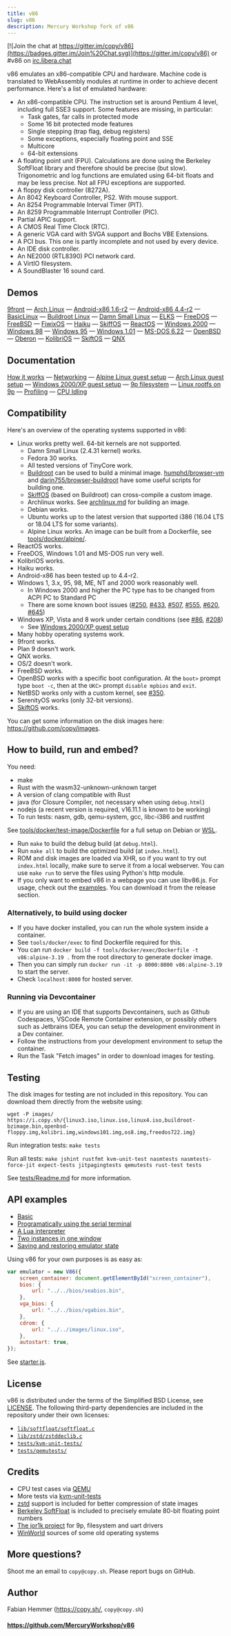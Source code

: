 ```yaml
---
title: v86
slug: v86
description: Mercury Workshop fork of v86
---
```


[![Join the chat at https://gitter.im/copy/v86](https://badges.gitter.im/Join%20Chat.svg)](https://gitter.im/copy/v86) or #v86 on [irc.libera.chat](https://libera.chat/)

v86 emulates an x86-compatible CPU and hardware. Machine code is translated to
WebAssembly modules at runtime in order to achieve decent performance. Here's a
list of emulated hardware:

- An x86-compatible CPU. The instruction set is around Pentium 4 level,
  including full SSE3 support. Some features are missing, in particular:
    - Task gates, far calls in protected mode
    - Some 16 bit protected mode features
    - Single stepping (trap flag, debug registers)
    - Some exceptions, especially floating point and SSE
    - Multicore
    - 64-bit extensions
- A floating point unit (FPU). Calculations are done using the Berkeley
  SoftFloat library and therefore should be precise (but slow). Trigonometric
  and log functions are emulated using 64-bit floats and may be less precise.
  Not all FPU exceptions are supported.
- A floppy disk controller (8272A).
- An 8042 Keyboard Controller, PS2. With mouse support.
- An 8254 Programmable Interval Timer (PIT).
- An 8259 Programmable Interrupt Controller (PIC).
- Partial APIC support.
- A CMOS Real Time Clock (RTC).
- A generic VGA card with SVGA support and Bochs VBE Extensions.
- A PCI bus. This one is partly incomplete and not used by every device.
- An IDE disk controller.
- An NE2000 (RTL8390) PCI network card.
- A VirtIO filesystem.
- A SoundBlaster 16 sound card.

## Demos

[9front](https://copy.sh/v86/?profile=9front) —
[Arch Linux](https://copy.sh/v86/?profile=archlinux) —
[Android-x86 1.6-r2](https://copy.sh/v86?profile=android) —
[Android-x86 4.4-r2](https://copy.sh/v86?profile=android4) —
[BasicLinux](https://copy.sh/v86/?profile=basiclinux) —
[Buildroot Linux](https://copy.sh/v86/?profile=buildroot) —
[Damn Small Linux](https://copy.sh/v86/?profile=dsl) —
[ELKS](https://copy.sh/v86/?profile=elks) —
[FreeDOS](https://copy.sh/v86/?profile=freedos) —
[FreeBSD](https://copy.sh/v86/?profile=freebsd) —
[FiwixOS](https://copy.sh/v86/?profile=fiwix) —
[Haiku](https://copy.sh/v86/?profile=haiku) —
[SkiffOS](https://copy.sh/v86/?profile=copy/skiffos) —
[ReactOS](https://copy.sh/v86/?profile=reactos) —
[Windows 2000](https://copy.sh/v86/?profile=windows2000) —
[Windows 98](https://copy.sh/v86/?profile=windows98) —
[Windows 95](https://copy.sh/v86/?profile=windows95) —
[Windows 1.01](https://copy.sh/v86/?profile=windows1) —
[MS-DOS 6.22](https://copy.sh/v86/?profile=msdos) —
[OpenBSD](https://copy.sh/v86/?profile=openbsd) —
[Oberon](https://copy.sh/v86/?profile=oberon) —
[KolibriOS](https://copy.sh/v86/?profile=kolibrios) —
[SkiftOS](https://copy.sh/v86?profile=skift) —
[QNX](https://copy.sh/v86/?profile=qnx)

## Documentation

[How it works](docs/how-it-works.md) —
[Networking](docs/networking.md) —
[Alpine Linux guest setup](tools/docker/alpine/) —
[Arch Linux guest setup](docs/archlinux.md) —
[Windows 2000/XP guest setup](docs/windows-xp.md) —
[9p filesystem](docs/filesystem.md) —
[Linux rootfs on 9p](docs/linux-9p-image.md) —
[Profiling](docs/profiling.md) —
[CPU Idling](docs/cpu-idling.md)

## Compatibility

Here's an overview of the operating systems supported in v86:

- Linux works pretty well. 64-bit kernels are not supported.
    - Damn Small Linux (2.4.31 kernel) works.
    - Fedora 30 works.
    - All tested versions of TinyCore work.
    - [Buildroot](https://buildroot.uclibc.org) can be used to build a minimal image.
      [humphd/browser-vm](https://github.com/humphd/browser-vm) and
      [darin755/browser-buildroot](https://github.com/Darin755/browser-buildroot) have some useful scripts for building one.
    - [SkiffOS](https://github.com/skiffos/SkiffOS/tree/master/configs/browser/v86) (based on Buildroot) can cross-compile a custom image.
    - Archlinux works. See [archlinux.md](docs/archlinux.md) for building an image.
    - Debian works.
    - Ubuntu works up to the latest version that supported i386 (16.04 LTS or 18.04 LTS for some variants).
    - Alpine Linux works. An image can be built from a Dockerfile, see [tools/docker/alpine/](tools/docker/alpine/).
- ReactOS works.
- FreeDOS, Windows 1.01 and MS-DOS run very well.
- KolibriOS works.
- Haiku works.
- Android-x86 has been tested up to 4.4-r2.
- Windows 1, 3.x, 95, 98, ME, NT and 2000 work reasonably well.
    - In Windows 2000 and higher the PC type has to be changed from ACPI PC to Standard PC
    - There are some known boot issues ([#250](https://github.com/copy/v86/issues/250), [#433](https://github.com/copy/v86/issues/433), [#507](https://github.com/copy/v86/issues/507), [#555](https://github.com/copy/v86/issues/555), [#620](https://github.com/copy/v86/issues/620), [#645](https://github.com/copy/v86/issues/645))
- Windows XP, Vista and 8 work under certain conditions (see [#86](https://github.com/copy/v86/issues/86), [#208](https://github.com/copy/v86/issues/208))
    - See [Windows 2000/XP guest setup](docs/windows-xp.md)
- Many hobby operating systems work.
- 9front works.
- Plan 9 doesn't work.
- QNX works.
- OS/2 doesn't work.
- FreeBSD works.
- OpenBSD works with a specific boot configuration. At the `boot>` prompt type
  `boot -c`, then at the `UKC>` prompt `disable mpbios` and `exit`.
- NetBSD works only with a custom kernel, see [#350](https://github.com/copy/v86/issues/350).
- SerenityOS works (only 32-bit versions).
- [SkiftOS](https://skiftos.org/) works.

You can get some information on the disk images here: https://github.com/copy/images.

## How to build, run and embed?

You need:

- make
- Rust with the wasm32-unknown-unknown target
- A version of clang compatible with Rust
- java (for Closure Compiler, not necessary when using `debug.html`)
- nodejs (a recent version is required, v16.11.1 is known to be working)
- To run tests: nasm, gdb, qemu-system, gcc, libc-i386 and rustfmt

See [tools/docker/test-image/Dockerfile](tools/docker/test-image/Dockerfile)
for a full setup on Debian or
[WSL](https://docs.microsoft.com/en-us/windows/wsl/install).

- Run `make` to build the debug build (at `debug.html`).
- Run `make all` to build the optimized build (at `index.html`).
- ROM and disk images are loaded via XHR, so if you want to try out `index.html`
  locally, make sure to serve it from a local webserver. You can use `make run`
  to serve the files using Python's http module.
- If you only want to embed v86 in a webpage you can use libv86.js. For usage,
  check out the [examples](examples/). You can download it from the release section.

### Alternatively, to build using docker

- If you have docker installed, you can run the whole system inside a container.
- See `tools/docker/exec` to find Dockerfile required for this.
- You can run `docker build -f tools/docker/exec/Dockerfile -t v86:alpine-3.19 .` from the root directory to generate docker image.
- Then you can simply run `docker run -it -p 8000:8000 v86:alpine-3.19` to start the server.
- Check `localhost:8000` for hosted server.

### Running via Devcontainer

- If you are using an IDE that supports Devcontainers, such as Github Codespaces, VSCode Remote Container extension, or possibly others such as Jetbrains IDEA, you can setup the development environment in a Dev container.
- Follow the instructions from your development environment to setup the container.
- Run the Task "Fetch images" in order to download images for testing.

## Testing

The disk images for testing are not included in this repository. You can
download them directly from the website using:

`wget -P images/ https://i.copy.sh/{linux3.iso,linux.iso,linux4.iso,buildroot-bzimage.bin,openbsd-floppy.img,kolibri.img,windows101.img,os8.img,freedos722.img}`

Run integration tests: `make tests`

Run all tests: `make jshint rustfmt kvm-unit-test nasmtests nasmtests-force-jit expect-tests jitpagingtests qemutests rust-test tests`

See [tests/Readme.md](tests/Readme.md) for more information.

## API examples

- [Basic](examples/basic.html)
- [Programatically using the serial terminal](examples/serial.html)
- [A Lua interpreter](examples/lua.html)
- [Two instances in one window](examples/two_instances.html)
- [Saving and restoring emulator state](examples/save_restore.html)

Using v86 for your own purposes is as easy as:

```javascript
var emulator = new V86({
    screen_container: document.getElementById("screen_container"),
    bios: {
        url: "../../bios/seabios.bin",
    },
    vga_bios: {
        url: "../../bios/vgabios.bin",
    },
    cdrom: {
        url: "../../images/linux.iso",
    },
    autostart: true,
});
```

See [starter.js](src/browser/starter.js).

## License

v86 is distributed under the terms of the Simplified BSD License, see
[LICENSE](LICENSE). The following third-party dependencies are included in the
repository under their own licenses:

- [`lib/softfloat/softfloat.c`](lib/softfloat/softfloat.c)
- [`lib/zstd/zstddeclib.c`](lib/zstd/zstddeclib.c)
- [`tests/kvm-unit-tests/`](tests/kvm-unit-tests)
- [`tests/qemutests/`](tests/qemutests)

## Credits

- CPU test cases via [QEMU](https://wiki.qemu.org/Main_Page)
- More tests via [kvm-unit-tests](https://www.linux-kvm.org/page/KVM-unit-tests)
- [zstd](https://github.com/facebook/zstd) support is included for better compression of state images
- [Berkeley SoftFloat](http://www.jhauser.us/arithmetic/SoftFloat.html) is included to precisely emulate 80-bit floating point numbers
- [The jor1k project](https://github.com/s-macke/jor1k) for 9p, filesystem and uart drivers
- [WinWorld](https://winworldpc.com/) sources of some old operating systems

## More questions?

Shoot me an email to `copy@copy.sh`. Please report bugs on GitHub.

## Author

Fabian Hemmer (https://copy.sh/, `copy@copy.sh`)

#### https://github.com/MercuryWorkshop/v86
